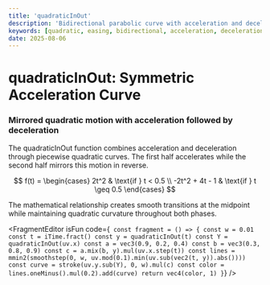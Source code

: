 ```yaml
---
title: 'quadraticInOut'
description: 'Bidirectional parabolic curve with acceleration and deceleration'
keywords: [quadratic, easing, bidirectional, acceleration, deceleration, parabola]
date: 2025-08-06
---
```



# quadraticInOut: Symmetric Acceleration Curve

### Mirrored quadratic motion with acceleration followed by deceleration

The quadraticInOut function combines acceleration and deceleration through piecewise quadratic curves. The first half accelerates while the second half mirrors this motion in reverse.

$$
f(t) = \begin{cases}
2t^2 & \text{if } t < 0.5 \\
-2t^2 + 4t - 1 & \text{if } t \geq 0.5
\end{cases}
$$

The mathematical relationship creates smooth transitions at the midpoint while maintaining quadratic curvature throughout both phases.

<FragmentEditor
        isFun
        code={`
const fragment = () => {
    const w = 0.01
    const t = iTime.fract()
    const y = quadraticInOut(t)
    const Y = quadraticInOut(uv.x)
    const a = vec3(0.9, 0.2, 0.4)
    const b = vec3(0.3, 0.8, 0.9)
    const c = a.mix(b, y).mul(uv.x.step(t))
    const lines = mmin2(smoothstep(0, w, uv.mod(0.1).min(uv.sub(vec2(t, y)).abs())))
    const curve = stroke(uv.y.sub(Y), 0, w).mul(c)
    const color = lines.oneMinus().mul(0.2).add(curve)
    return vec4(color, 1)
}`}
/>
